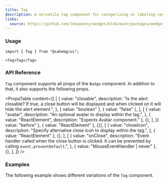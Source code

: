 ```yaml
---
title: Tag
description: A versatile tag component for categorizing or labeling content.
links:
  source: https://github.com/lmsqueezy/wedges/blob/main/packages/wedges/src/components/Tag/Tag.tsx
---
```


<PreviewComponent name="tag/preview" />

### Usage

```tsx
import { Tag } from "@sahebg/ui";
```

```tsx showLineNumbers
<Tag>Tag</Tag>
```

### API Reference

`Tag` component supports all props of the `Badge` component. In addition to that, it also supports the following props.

<PropsTable
  content={[
    [
      {
        value: "closable",
        description:
          "Is the alert closable? If true, a close button will be displayed and when clicked on it will hide the alert element.",
      },
      { value: "boolean" },
      { value: "false" },
    ],
    [
      {
        value: "avatar",
        description: "An optional avatar to display within the tag.",
      },
      { value: "ReactElement<typeof Avatar>", description: "Expects Avatar component." },
      {},
    ],
    [{ value: "before" }, { value: "ReactElement<HTMLElement>" }, {}],
    [
      {
        value: "closeIcon",
        description: "Specify alternative close icon to display within the tag.",
      },
      { value: "ReactElement<HTMLElement>" },
      {},
    ],
    [
      {
        value: "onClose",
        description:
          "Event handler called when the close button is clicked. It can be prevented by calling `event.preventDefault`.",
      },
      { value: "MouseEventHandler<HTMLButtonElement> | never" },
      {},
    ],
  ]}
/>

### Examples

The following example shows different variations of the `Tag` component.

<PreviewComponent name="tag/example-1" />
